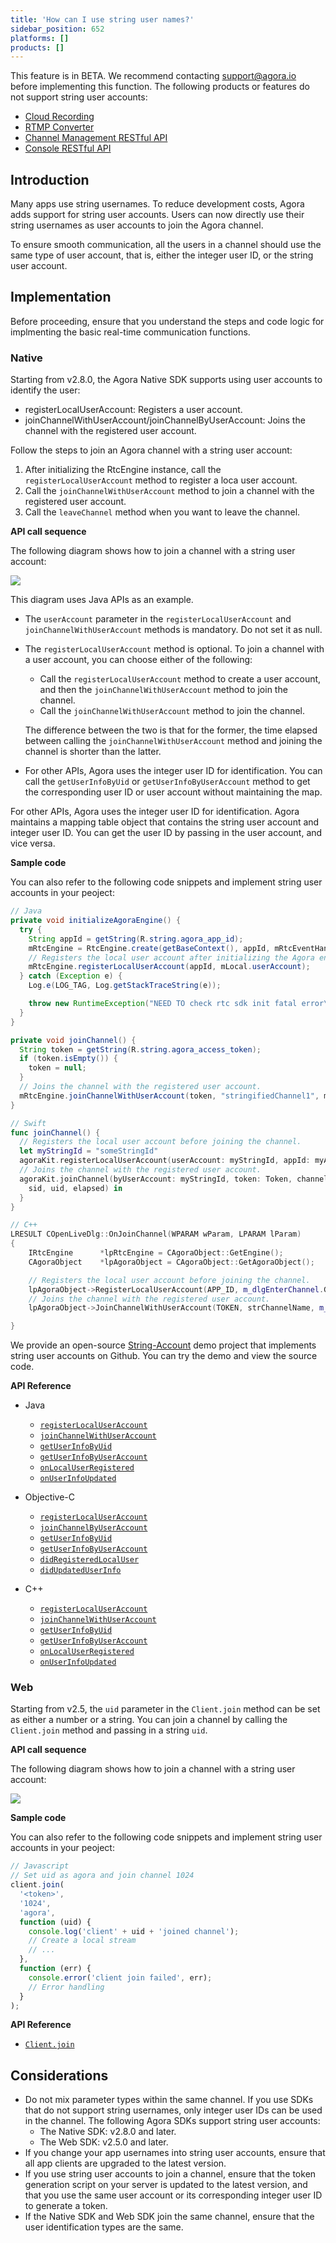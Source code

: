 ```yaml
---
title: 'How can I use string user names?'
sidebar_position: 652
platforms: []
products: []
---
```


This feature is in BETA. We recommend contacting support@agora.io before implementing this function. The following products or features do not support string user accounts:
- [Cloud Recording](/cloud-recording/overview/product-overview)
- <a href="https://docs.agora.io/en/Interactive%20Broadcast/cdn_streaming_android?platform=Android">RTMP Converter</a >
- <a href="https://docs.agora.io/en/Video/rtc_channel_management_restfulapi?platform=RESTful">Channel Management RESTful API</a >
- <a href="https://docs.agora.io/en/Agora%20Platform/agora_console_restapi?platform=All%20Platforms">Console RESTful API</a >

## Introduction

Many apps use string usernames. To reduce development costs, Agora adds support for string user accounts. Users can now directly use their string usernames as user accounts to join the Agora channel.

To ensure smooth communication, all the users in a channel should use the same type of user account, that is, either the integer user ID, or the string user account.

## Implementation

Before proceeding, ensure that you understand the steps and code logic for implmenting the basic real-time communication functions.

### Native

Starting from v2.8.0, the Agora Native SDK supports using user accounts to identify the user:

- registerLocalUserAccount: Registers a user account.
- joinChannelWithUserAccount/joinChannelByUserAccount: Joins the channel with the registered user account.

Follow the steps to join an Agora channel with a string user account:

1. After initializing the RtcEngine instance, call the `registerLocalUserAccount` method to register a loca user account.
2. Call the `joinChannelWithUserAccount` method to join a channel with the registered user account.
3. Call the `leaveChannel` method when you want to leave the channel.

**API call sequence**

The following diagram shows how to join a channel with a string user account:

![](https://web-cdn.agora.io/docs-files/1568711868522)

<div class="alert note">This diagram uses Java APIs as an example. </div>

- The `userAccount` parameter in the `registerLocalUserAccount` and `joinChannelWithUserAccount` methods is mandatory. Do not set it as null.
- The `registerLocalUserAccount` method is optional. To join a channel with a user account, you can choose either of the following:

  - Call the `registerLocalUserAccount` method to create a user account, and then the `joinChannelWithUserAccount` method to join the channel.
  - Call the `joinChannelWithUserAccount` method to join the channel.

  The difference between the two is that for the former, the time elapsed between calling the `joinChannelWithUserAccount` method and joining the channel is shorter than the latter.

- For other APIs, Agora uses the integer user ID for identification. You can call the `getUserInfoByUid` or `getUserInfoByUserAccount` method to get the corresponding user ID or user account without maintaining the map.

For other APIs, Agora uses the integer user ID for identification. Agora maintains a mapping table object that contains the string user account and integer user ID. You can get the user ID by passing in the user account, and vice versa.

**Sample code**

You can also refer to the following code snippets and implement string user accounts in your peoject:

```java
// Java
private void initializeAgoraEngine() {
  try {
    String appId = getString(R.string.agora_app_id);
    mRtcEngine = RtcEngine.create(getBaseContext(), appId, mRtcEventHandler);
    // Registers the local user account after initializing the Agora engine and before joining the channel.
    mRtcEngine.registerLocalUserAccount(appId, mLocal.userAccount);
  } catch (Exception e) {
    Log.e(LOG_TAG, Log.getStackTraceString(e));

    throw new RuntimeException("NEED TO check rtc sdk init fatal error\n" + Log.getStackTraceString(e));
  }
}

private void joinChannel() {
  String token = getString(R.string.agora_access_token);
  if (token.isEmpty()) {
    token = null;
  }
  // Joins the channel with the registered user account.
  mRtcEngine.joinChannelWithUserAccount(token, "stringifiedChannel1", mLocal.userAccount);
}
```

```swift
// Swift
func joinChannel() {
  // Registers the local user account before joining the channel.
  let myStringId = "someStringId"
  agoraKit.registerLocalUserAccount(userAccount: myStringId, appId: myAppId)
  // Joins the channel with the registered user account.
  agoraKit.joinChannel(byUserAccount: myStringId, token: Token, channelId: "demoChannel1") {
    sid, uid, elapsed) in
  }
}
```

```cpp
// C++
LRESULT COpenLiveDlg::OnJoinChannel(WPARAM wParam, LPARAM lParam)
{
	IRtcEngine		*lpRtcEngine = CAgoraObject::GetEngine();
	CAgoraObject	*lpAgoraObject = CAgoraObject::GetAgoraObject();

	// Registers the local user account before joining the channel.
	lpAgoraObject->RegisterLocalUserAccount(APP_ID, m_dlgEnterChannel.GetStringUid());
	// Joins the channel with the registered user account.
	lpAgoraObject->JoinChannelWithUserAccount(TOKEN, strChannelName, m_dlgEnterChannel.GetStringUid());

}
```

We provide an open-source [String-Account](https://github.com/AgoraIO/Advanced-Video/tree/dev/backup/String-Account) demo project that implements string user accounts on Github. You can try the demo and view the source code.

**API Reference**

- Java

  - [`registerLocalUserAccount`](./API%20Reference/java/classio_1_1agora_1_1rtc_1_1_rtc_engine.html#aa37ea6307e4d1513c0031084c16c9acb)
  - [`joinChannelWithUserAccount`](./API%20Reference/java/classio_1_1agora_1_1rtc_1_1_rtc_engine.html#a310dbe072dcaec3892c4817cafd0dd88)
  - [`getUserInfoByUid`](./API%20Reference/java/classio_1_1agora_1_1rtc_1_1_rtc_engine.html#a9a787b8d0784e196b08f6d0ae26ea19c)
  - [`getUserInfoByUserAccount`](./API%20Reference/java/classio_1_1agora_1_1rtc_1_1_rtc_engine.html#afd4119e2d9cc360a2b99eef56f74ae22)
  - [`onLocalUserRegistered`](./API%20Reference/java/classio_1_1agora_1_1rtc_1_1_i_rtc_engine_event_handler.html#aca1987909703d84c912e2f1e7f64fb0b)
  - [`onUserInfoUpdated`](./API%20Reference/java/classio_1_1agora_1_1rtc_1_1_i_rtc_engine_event_handler.html#aa3e9ead25f7999272d5700c427b2cb3d)

- Objective-C

  - [`registerLocalUserAccount`](./API%20Reference/oc/Classes/AgoraRtcEngineKit.html#//api/name/registerLocalUserAccount:appId:)
  - [`joinChannelByUserAccount`](./API%20Reference/oc/Classes/AgoraRtcEngineKit.html#//api/name/joinChannelByUserAccount:token:channelId:joinSuccess:)
  - [`getUserInfoByUid`](./API%20Reference/oc/Classes/AgoraRtcEngineKit.html#//api/name/getUserInfoByUid:withError:)
  - [`getUserInfoByUserAccount`](./API%20Reference/oc/Classes/AgoraRtcEngineKit.html#//api/name/getUserInfoByUserAccount:withError:)
  - [`didRegisteredLocalUser`](./API%20Reference/oc/Protocols/AgoraRtcEngineDelegate.html#//api/name/rtcEngine:didRegisteredLocalUser:withUid:)
  - [`didUpdatedUserInfo`](./API%20Reference/oc/Protocols/AgoraRtcEngineDelegate.html#//api/name/rtcEngine:didUpdatedUserInfo:withUid:)

- C++

  - [`registerLocalUserAccount`](./API%20Reference/cpp/classagora_1_1rtc_1_1_i_rtc_engine.html#a0d44b74ced4005ee86353c13186f870d)
  - [`joinChannelWithUserAccount`](./API%20Reference/cpp/classagora_1_1rtc_1_1_i_rtc_engine.html#a14f8c308c6c57c55653552b939a8527a)
  - [`getUserInfoByUid`](./API%20Reference/cpp/classagora_1_1rtc_1_1_i_rtc_engine.html#abf4572004e6ceb99ce0ff76a75c69d0b)
  - [`getUserInfoByUserAccount`](./API%20Reference/cpp/classagora_1_1rtc_1_1_i_rtc_engine.html#a4f75984d3c5de5f6e3e4d8bd81e3b409)
  - [`onLocalUserRegistered`](./API%20Reference/cpp/classagora_1_1rtc_1_1_i_rtc_engine_event_handler.html#a919404869f86412e1945c730e5219b20)
  - [`onUserInfoUpdated`](./API%20Reference/cpp/classagora_1_1rtc_1_1_i_rtc_engine_event_handler.html#ad086cc4d8e5555cc75a0ab264c16d5ff)

### Web

Starting from v2.5, the `uid` parameter in the `Client.join` method can be set as either a number or a string. You can join a channel by calling the `Client.join` method and passing in a string `uid`.

**API call sequence**

The following diagram shows how to join a channel with a string user account:

![](https://web-cdn.agora.io/docs-files/1568875442230)

**Sample code**

You can also refer to the following code snippets and implement string user accounts in your peoject:

```javascript
// Javascript
// Set uid as agora and join channel 1024
client.join(
  '<token>',
  '1024',
  'agora',
  function (uid) {
    console.log('client' + uid + 'joined channel');
    // Create a local stream
    // ...
  },
  function (err) {
    console.error('client join failed', err);
    // Error handling
  }
);
```

**API Reference**

- [`Client.join`](./API%20Reference/web/interfaces/agorartc.client.html#join)

## Considerations

- Do not mix parameter types within the same channel. If you use SDKs that do not support string usernames, only integer user IDs can be used in the channel. The following Agora SDKs support string user accounts:
  - The Native SDK: v2.8.0 and later.
  - The Web SDK: v2.5.0 and later.
- If you change your app usernames into string user accounts, ensure that all app clients are upgraded to the latest version.
- If you use string user accounts to join a channel, ensure that the token generation script on your server is updated to the latest version, and that you use the same user account or its corresponding integer user ID to generate a token.
- If the Native SDK and Web SDK join the same channel, ensure that the user identification types are the same.
